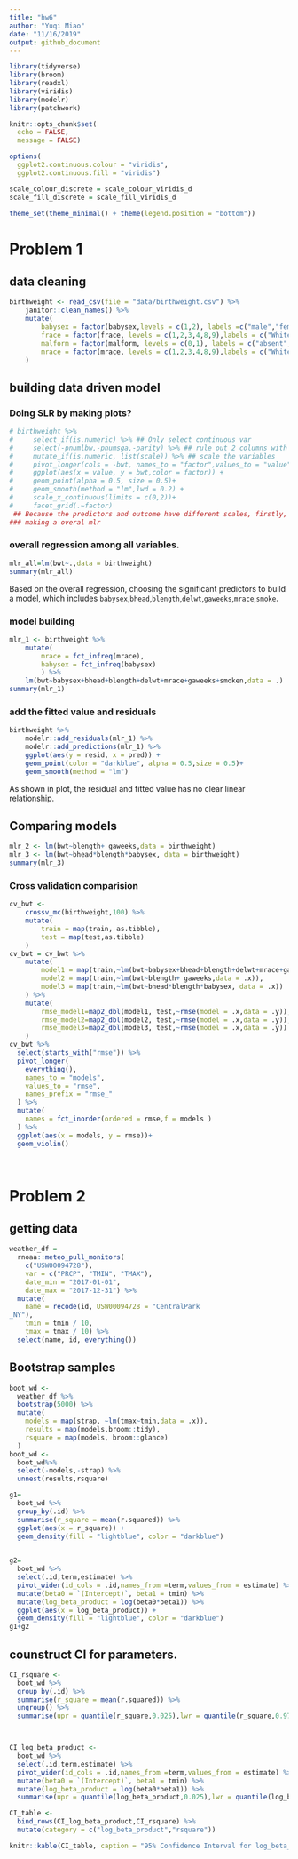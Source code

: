 ```yaml
---
title: "hw6"
author: "Yuqi Miao"
date: "11/16/2019"
output: github_document
---
```


```r
library(tidyverse)
library(broom)
library(readxl)
library(viridis)
library(modelr)
library(patchwork)

knitr::opts_chunk$set(
  echo = FALSE,
  message = FALSE)

options(
  ggplot2.continuous.colour = "viridis",
  ggplot2.continuous.fill = "viridis")

scale_colour_discrete = scale_colour_viridis_d
scale_fill_discrete = scale_fill_viridis_d

theme_set(theme_minimal() + theme(legend.position = "bottom"))
```

# Problem 1

## data cleaning

```r
birthweight <- read_csv(file = "data/birthweight.csv") %>% 
    janitor::clean_names() %>% 
    mutate(
        babysex = factor(babysex,levels = c(1,2), labels =c("male","female")),
        frace = factor(frace, levels = c(1,2,3,4,8,9),labels = c("White","Black","Asian","Puerto Rican","Others","Unknown")),
        malform = factor(malform, levels = c(0,1), labels = c("absent","present")),
        mrace = factor(mrace, levels = c(1,2,3,4,8,9),labels = c("White","Black","Asian","Puerto Rican","Others","Unknown"))
    )
```

## building data driven model

### Doing SLR by making plots?

```r
# birthweight %>%
#     select_if(is.numeric) %>% ## Only select continuous var
#     select(-pnumlbw,-pnumsga,-parity) %>% ## rule out 2 columns with only # 0:pnumlbw,pnumsga,parity
#     mutate_if(is.numeric, list(scale)) %>% ## scale the variables
#     pivot_longer(cols = -bwt, names_to = "factor",values_to = "value") %>% 
#     ggplot(aes(x = value, y = bwt,color = factor)) + 
#     geom_point(alpha = 0.5, size = 0.5)+
#     geom_smooth(method = "lm",lwd = 0.2) +
#     scale_x_continuous(limits = c(0,2))+
#     facet_grid(.~factor)
 ## Because the predictors and outcome have different scales, firstly, I use scale to make every variable in (0,1), then filter the ones with only (or mostly 0),which is `pnumlbw`,`pnumsga`,`parity`,According to the simple linear regreassion results shown in the plot, choosing `bhead`,`blength`,`delwt`,`mheight`,`wtgain` as my model predictor.
### making a overal mlr
```

### overall regression among all variables.
```r
mlr_all=lm(bwt~.,data = birthweight)
summary(mlr_all)
```
Based on the overall regression, choosing the significant predictors to build a model, which includes `babysex`,`bhead`,`blength`,`delwt`,`gaweeks`,`mrace`,`smoke`.

  

### model building

```r
mlr_1 <- birthweight %>% 
    mutate(
        mrace = fct_infreq(mrace),
        babysex = fct_infreq(babysex)
        ) %>% 
    lm(bwt~babysex+bhead+blength+delwt+mrace+gaweeks+smoken,data = .)
summary(mlr_1)

```
### add the fitted value and residuals
```r
birthweight %>% 
    modelr::add_residuals(mlr_1) %>% 
    modelr::add_predictions(mlr_1) %>% 
    ggplot(aes(y = resid, x = pred)) +
    geom_point(color = "darkblue", alpha = 0.5,size = 0.5)+
    geom_smooth(method = "lm")
```

As shown in plot, the residual and fitted value has no clear linear relationship.

## Comparing models

```r
mlr_2 <- lm(bwt~blength+ gaweeks,data = birthweight)
mlr_3 <- lm(bwt~bhead*blength*babysex, data = birthweight)
summary(mlr_3)
```


### Cross validation comparision
```r
cv_bwt <- 
    crossv_mc(birthweight,100) %>% 
    mutate(
        train = map(train, as.tibble),
        test = map(test,as.tibble)
    ) 
cv_bwt = cv_bwt %>% 
    mutate(
        model1 = map(train,~lm(bwt~babysex+bhead+blength+delwt+mrace+gaweeks+smoken,data = .x)),
        model2 = map(train,~lm(bwt~blength+ gaweeks,data = .x)),
        model3 = map(train,~lm(bwt~bhead*blength*babysex, data = .x))
    ) %>% 
    mutate(
        rmse_model1=map2_dbl(model1, test,~rmse(model = .x,data = .y)),
        rmse_model2=map2_dbl(model2, test,~rmse(model = .x,data = .y)),
        rmse_model3=map2_dbl(model3, test,~rmse(model = .x,data = .y))
    )
cv_bwt %>% 
  select(starts_with("rmse")) %>% 
  pivot_longer(
    everything(),
    names_to = "models",
    values_to = "rmse",
    names_prefix = "rmse_"
  ) %>% 
  mutate(
    names = fct_inorder(ordered = rmse,f = models )
  ) %>% 
  ggplot(aes(x = models, y = rmse))+
  geom_violin()
  
    
```

# Problem 2

## getting data

```r
weather_df =
  rnoaa::meteo_pull_monitors(
    c("USW00094728"),
    var = c("PRCP", "TMIN", "TMAX"),
    date_min = "2017-01-01",
    date_max = "2017-12-31") %>%
  mutate(
    name = recode(id, USW00094728 = "CentralPark
_NY"),
    tmin = tmin / 10,
    tmax = tmax / 10) %>%
  select(name, id, everything())
```

## Bootstrap samples

```r
boot_wd <- 
  weather_df %>% 
  bootstrap(5000) %>% 
  mutate(
    models = map(strap, ~lm(tmax~tmin,data = .x)),
    results = map(models,broom::tidy),
    rsquare = map(models, broom::glance)
  ) 
boot_wd <- 
  boot_wd%>% 
  select(-models,-strap) %>% 
  unnest(results,rsquare) 

g1=
  boot_wd %>% 
  group_by(.id) %>% 
  summarise(r_square = mean(r.squared)) %>% 
  ggplot(aes(x = r_square)) +
  geom_density(fill = "lightblue", color = "darkblue")
  

g2=
  boot_wd %>% 
  select(.id,term,estimate) %>% 
  pivot_wider(id_cols = .id,names_from =term,values_from = estimate) %>%
  mutate(beta0 = `(Intercept)`, beta1 = tmin) %>% 
  mutate(log_beta_product = log(beta0*beta1)) %>% 
  ggplot(aes(x = log_beta_product)) +
  geom_density(fill = "lightblue", color = "darkblue")
g1+g2
```

## counstruct CI for parameters.

```r
CI_rsquare <- 
  boot_wd %>% 
  group_by(.id) %>% 
  summarise(r_square = mean(r.squared)) %>% 
  ungroup() %>% 
  summarise(upr = quantile(r_square,0.025),lwr = quantile(r_square,0.975))



CI_log_beta_product <- 
  boot_wd %>% 
  select(.id,term,estimate) %>% 
  pivot_wider(id_cols = .id,names_from =term,values_from = estimate) %>%
  mutate(beta0 = `(Intercept)`, beta1 = tmin) %>% 
  mutate(log_beta_product = log(beta0*beta1)) %>% 
  summarise(upr = quantile(log_beta_product,0.025),lwr = quantile(log_beta_product,0.975))

CI_table <- 
  bind_rows(CI_log_beta_product,CI_rsquare) %>% 
  mutate(category = c("log_beta_product","rsquare"))

knitr::kable(CI_table, caption = "95% Confidence Interval for log_beta_product and r_square" )  
  
```




















